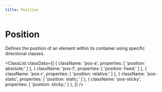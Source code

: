 ```yaml
---
title: Position
---
```



# Position

Defines the position of an element within its container using specific directional classes.

<ClassList
  classData={[
    {
      className: 'pos-a',
      properties: [
        'position: absolute;'
      ]
    },
    {
      className: 'pos-f',
      properties: [
        'position: fixed;'
      ]
    },
    {
      className: 'pos-r',
      properties: [
        'position: relative;'
      ]
    },
    {
      className: 'pos-static',
      properties: [
        'position: static;'
      ]
    },
    {
      className: 'pos-sticky',
      properties: [
        'position: sticky;'
      ]
    },
  ]}
/>